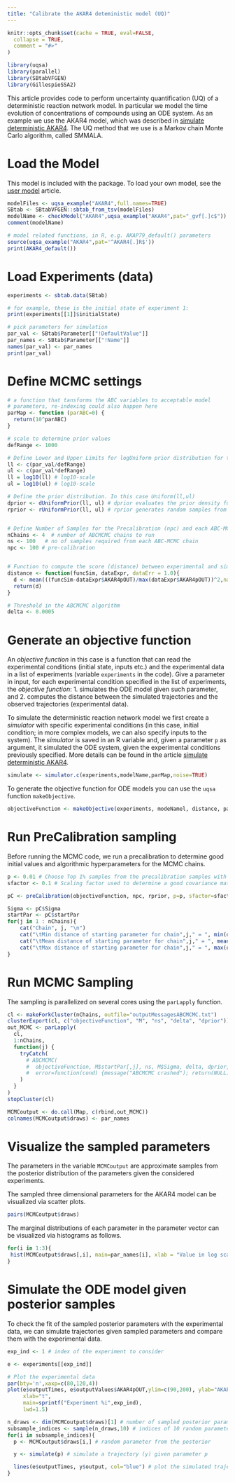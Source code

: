 ```yaml
---
title: "Calibrate the AKAR4 deteministic model (UQ)"
---
```


```r
knitr::opts_chunk$set(cache = TRUE, eval=FALSE,
  collapse = TRUE,
  comment = "#>"
)
```

```r
library(uqsa)
library(parallel)
library(SBtabVFGEN)
library(GillespieSSA2)
```

This article provides code to perform uncertainty quantification (UQ) of a deterministic reaction network model. In particular we model the time evolution of concentrations of compounds using an ODE system. As an example we use the AKAR4 model, which was described in [simulate deterministic AKAR4](simAKAR4.html). The UQ method that we use is a Markov chain Monte Carlo algorithm, called SMMALA.

# Load the Model

This model is included with the package. To load your own model, see
the [user model](user_model.html) article.

```r
modelFiles <- uqsa_example("AKAR4",full.names=TRUE)
SBtab <- SBtabVFGEN::sbtab_from_tsv(modelFiles)
modelName <- checkModel("AKAR4",uqsa_example("AKAR4",pat="_gvf[.]c$"))
comment(modelName)

# model related functions, in R, e.g. AKAP79_default() parameters
source(uqsa_example("AKAR4",pat='^AKAR4[.]R$'))
print(AKAR4_default())
```


# Load Experiments (data)

```r
experiments <- sbtab.data(SBtab)

# for example, these is the initial state of experiment 1:
print(experiments[[1]]$initialState)

# pick parameters for simulation
par_val <- SBtab$Parameter[["!DefaultValue"]]
par_names <- SBtab$Parameter[["!Name"]]
names(par_val) <- par_names
print(par_val)
```

# Define MCMC settings

```r
# a function that tansforms the ABC variables to acceptable model
# parameters, re-indexing could also happen here
parMap <- function (parABC=0) {
  return(10^parABC)
}

# scale to determine prior values
defRange <- 1000

# Define Lower and Upper Limits for logUniform prior distribution for the parameters
ll <- c(par_val/defRange)
ul <- c(par_val*defRange)
ll = log10(ll) # log10-scale
ul = log10(ul) # log10-scale

# Define the prior distribution. In this case Uniform(ll,ul)
dprior <- dUniformPrior(ll, ul) # dprior evaluates the prior density function 
rprior <- rUniformPrior(ll, ul) # rprior generates random samples from the prior


# Define Number of Samples for the Precalibration (npc) and each ABC-MCMC chain (ns)
nChains <- 4  # number of ABCMCMC chains to run
ns <- 100   # no of samples required from each ABC-MCMC chain
npc <- 100 # pre-calibration


# Function to compute the score (distance) between experimental and simulated data
distance <- function(funcSim, dataExpr, dataErr = 1.0){
  d <- mean(((funcSim-dataExpr$AKAR4pOUT)/max(dataExpr$AKAR4pOUT))^2,na.rm=TRUE)
  return(d)
}

# Threshold in the ABCMCMC algorithm
delta <- 0.0005
```

# Generate an objective function

An *objective function* in this case is a function that can read the experimental conditions (initial state, inputs etc.) and the experimental data in a list of experiments (variable `experiments` in the code). Give a parameter in input, for each experimental condition specified in the list of experiments, the *objective function*:
1. simulates the ODE model given such parameter, and
2. computes the distance between the simulated trajectories and the observed trajectories (experimental data).

To simulate the deterministic reaction network model we first create a *simulator* with specific experimental conditions (in this case, initial condition; in more complex models, we can also specify inputs to the system). The *simulator* is saved in an R variable and, given a parameter `p` as argument, it simulated the ODE system, given the experimental conditions previously specified. More details can be found in the article [simulate deterministic AKAR4](simAKAR4.html).

```r
simulate <- simulator.c(experiments,modelName,parMap,noise=TRUE)
```



To generate the objective function for ODE models you can use the `uqsa` function `makeObjective`.

```r
objectiveFunction <- makeObjective(experiments, modeNamel, distance, parMap, simulate)
```



# Run PreCalibration sampling

Before running the MCMC code, we run a precalibration to determine good initial values and algorithmic hyperparameters for the MCMC chains.

```r
p <- 0.01 # Choose Top 1% samples from the precalibration samples with shortest distance to the experimental values
sfactor <- 0.1 # Scaling factor used to determine a good covariance matrix for the ABCMCMC proposal moves

pC <- preCalibration(objectiveFunction, npc, rprior, p=p, sfactor=sfactor, delta=delta, num=nChains)

Sigma <- pC$Sigma
startPar <- pC$startPar
for(j in 1 : nChains){
    cat("Chain", j, "\n")
    cat("\tMin distance of starting parameter for chain",j," = ", min(objectiveFunction(startPar[,j])),"\n")
    cat("\tMean distance of starting parameter for chain",j," = ", mean(objectiveFunction(startPar[,j])),"\n")
    cat("\tMax distance of starting parameter for chain",j," = ", max(objectiveFunction(startPar[,j])),"\n")
}
```


# Run MCMC Sampling
The sampling is parallelized on several cores using the `parLapply` function.

```r
cl <- makeForkCluster(nChains, outfile="outputMessagesABCMCMC.txt")
clusterExport(cl, c("objectiveFunction", "M", "ns", "delta", "dprior"))
out_MCMC <- parLapply(
  cl,
  1:nChains,
  function(j) {
    tryCatch(
      # ABCMCMC(
      #  objectiveFunction, M$startPar[,j], ns, M$Sigma, delta, dprior, batchSize = 1),
      #  error=function(cond) {message("ABCMCMC crashed"); return(NULL)}
    )
  }
)
stopCluster(cl)

MCMCoutput <- do.call(Map, c(rbind,out_MCMC))
colnames(MCMCoutput$draws) <- par_names
```

# Visualize the sampled parameters

The parameters in the variable `MCMCoutput` are approximate samples from the posterior distribution of the parameters given the considered experiments.

The sampled three dimensional parameters for the AKAR4 model can be visualized via scatter plots.

```r
pairs(MCMCoutput$draws)
```

The marginal distributions of each parameter in the parameter vector can be visualized via histograms as follows.

```r
for(i in 1:3){
 hist(MCMCoutput$draws[,i], main=par_names[i], xlab = "Value in log scale")
}
```

# Simulate the ODE model given posterior samples

To check the fit of the sampled posterior parameters with the experimental data, we can simulate trajectories given sampled parameters and compare them with the experimental data.

```r
exp_ind <- 1 # index of the experiment to consider

e <- experiments[[exp_ind]]

# Plot the experimental data
par(bty='n',xaxp=c(80,120,4))
plot(e$outputTimes, e$outputValues$AKAR4pOUT,ylim=c(90,200), ylab="AKAP79",
     xlab="t",
     main=sprintf("Experiment %i",exp_ind),
     lwd=1.5)

n_draws <- dim(MCMCoutput$draws)[1] # number of sampled posterior parameters
subsample_indices <- sample(n_draws,10) # indices of 10 random parameters out of the paramneters in
for(i in subsample_indices){
  p <- MCMCoutput$draws[i,] # random parameter from the posterior

  y <- simulate(p) # simulate a trajectory (y) given parameter p

  lines(e$outputTimes, y$output, col="blue") # plot the simulated trajectory
}

```

